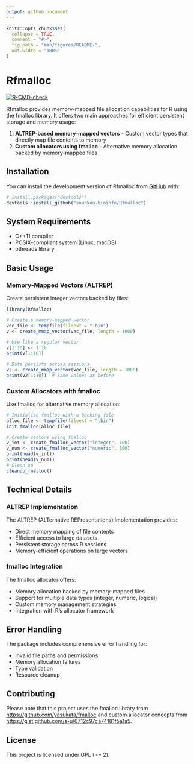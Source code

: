```yaml
---
output: github_document
---
```


```r
knitr::opts_chunk$set(
  collapse = TRUE,
  comment = "#>",
  fig.path = "man/figures/README-",
  out.width = "100%"
)
```

# Rfmalloc

<!-- badges: start -->
[![R-CMD-check](https://github.com/sounkou-bioinfo/Rfmalloc/workflows/R-CMD-check/badge.svg)](https://github.com/sounkou-bioinfo/Rfmalloc/actions)
<!-- badges: end -->

Rfmalloc provides memory-mapped file allocation capabilities for R using the fmalloc library. It offers two main approaches for efficient persistent storage and memory usage:

1. **ALTREP-based memory-mapped vectors** - Custom vector types that directly map file contents to memory
2. **Custom allocators using fmalloc** - Alternative memory allocation backed by memory-mapped files

## Installation

You can install the development version of Rfmalloc from [GitHub](https://github.com/) with:

```r
# install.packages("devtools")
devtools::install_github("sounkou-bioinfo/Rfmalloc")
```

## System Requirements

- C++11 compiler
- POSIX-compliant system (Linux, macOS)
- pthreads library

## Basic Usage

### Memory-Mapped Vectors (ALTREP)

Create persistent integer vectors backed by files:

```r
library(Rfmalloc)

# Create a memory-mapped vector
vec_file <- tempfile(fileext = ".bin")
v <- create_mmap_vector(vec_file, length = 1000)

# Use like a regular vector
v[1:10] <- 1:10
print(v[1:10])

# Data persists across sessions
v2 <- create_mmap_vector(vec_file, length = 1000)
print(v2[1:10])  # Same values as before
```

### Custom Allocators with fmalloc

Use fmalloc for alternative memory allocation:

```r

# Initialize fmalloc with a backing file
alloc_file <- tempfile(fileext = ".bin")
init_fmalloc(alloc_file)

# Create vectors using fmalloc
v_int <- create_fmalloc_vector("integer", 100)
v_num <- create_fmalloc_vector("numeric", 100)
print(head(v_int))
print(head(v_num))
# Clean up
cleanup_fmalloc()
```

## Technical Details

### ALTREP Implementation

The ALTREP (ALTernative REPresentations) implementation provides:

- Direct memory mapping of file contents
- Efficient access to large datasets
- Persistent storage across R sessions
- Memory-efficient operations on large vectors

### fmalloc Integration

The fmalloc allocator offers:

- Memory allocation backed by memory-mapped files
- Support for multiple data types (integer, numeric, logical)
- Custom memory management strategies
- Integration with R's allocator framework

## Error Handling

The package includes comprehensive error handling for:

- Invalid file paths and permissions
- Memory allocation failures
- Type validation
- Resource cleanup

## Contributing

Please note that this project uses the fmalloc library from [https://github.com/yasukata/fmalloc](https://github.com/yasukata/fmalloc) and custom allocator concepts from [https://gist.github.com/s-u/6712c97ca74181f5a1a5](https://gist.github.com/s-u/6712c97ca74181f5a1a5).

## License

This project is licensed under GPL (>= 2).
